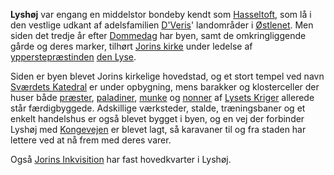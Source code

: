 {{title:Lyshøj}}
{{author:Laura Holmegaard}}
{{timestamp:2009-10-29T14:36:24Z}}
{{copyright:Lyshøj}}
'''Lyshøj''' var engang en middelstor bondeby kendt som [[Hasseltoft]], som lå i den vestlige udkant af adelsfamilien [[D'Veris]]' landområder i [[Østlenet]]. Men siden det tredje år efter [[Dommedag]] har byen, samt de omkringliggende gårde og deres marker, tilhørt [[Jorin|Jorins kirke]] under ledelse af [[ypperstepræstinde|ypperstepræstinden]] [[den Lyse]].

Siden er byen blevet Jorins kirkelige hovedstad, og et stort tempel ved navn [[Sværdets Katedral]] er under opbygning, mens barakker og klosterceller der huser både [[præst|præster]], [[paladin|paladiner]], [[munk|munke]] og [[nonne|nonner]] af [[Lysets Kriger]] allerede står færdigbyggede. Adskillige værksteder, stalde, træningsbaner og et enkelt handelshus er også blevet bygget i byen, og en vej der forbinder Lyshøj med [[Kongevejen]] er blevet lagt, så karavaner til og fra staden har lettere ved at nå frem med deres varer.

Også [[Jorins Inkvisition]] har fast hovedkvarter i Lyshøj.